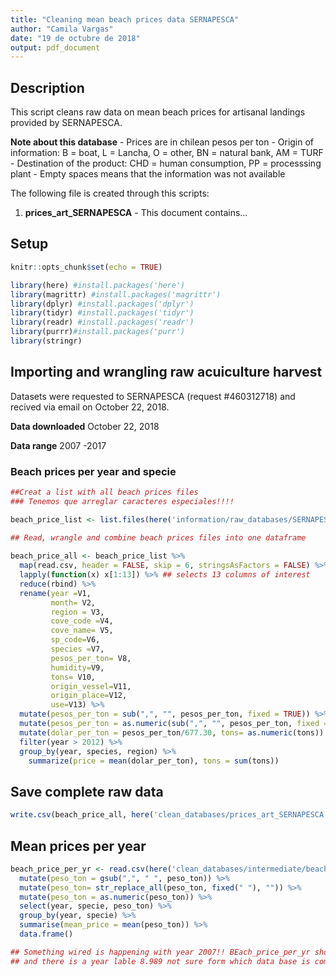 ```yaml
---
title: "Cleaning mean beach prices data SERNAPESCA"
author: "Camila Vargas"
date: "19 de octubre de 2018"
output: pdf_document
---
```



## Description
This script cleans raw data on mean beach prices for artisanal landings provided by SERNAPESCA. 

**Note about this database**
- Prices are in chilean pesos per ton
- Origin of information: B = boat, L = Lancha, O = other, BN = natural bank, AM = TURF
- Destination of the product: CHD = human consumption, PP = processsing plant
- Empty spaces means that the information was not available



The following file is created through this scripts:


1) **prices_art_SERNAPESCA** - This document contains...


## Setup

```r
knitr::opts_chunk$set(echo = TRUE)

library(here) #install.packages('here')
library(magrittr) #install.packages('magrittr')
library(dplyr) #install.packages('dplyr')
library(tidyr) #install.packages('tidyr')
library(readr) #install.packages('readr')
library(purrr)#install.packages('purr')
library(stringr)

```


## Importing and wrangling raw acuiculture harvest

Datasets were requested to SERNAPESCA (request #460312718) and recived via email on October 22, 2018.

**Data downloaded** October 22, 2018

**Data range** 2007 -2017 


### Beach prices per year and specie

```r

##Creat a list with all beach prices files
### Tenemos que arreglar caracteres especiales!!!!

beach_price_list <- list.files(here('information/raw_databases/SERNAPESCA/prices'), pattern= 'beach_price_art_.*.csv', full.names = TRUE)
  
## Read, wrangle and combine beach prices files into one dataframe

beach_price_all <- beach_price_list %>%
  map(read.csv, header = FALSE, skip = 6, stringsAsFactors = FALSE) %>%
  lapply(function(x) x[1:13]) %>% ## selects 13 columns of interest
  reduce(rbind) %>%
  rename(year =V1,
         month= V2,
         region = V3,
         cove_code =V4,
         cove_name= V5,
         sp_code=V6,
         species =V7,
         pesos_per_ton= V8,
         humidity=V9,
         tons= V10,
         origin_vessel=V11,
         origin_place=V12,
         use=V13) %>% 
  mutate(pesos_per_ton = sub(",", "", pesos_per_ton, fixed = TRUE)) %>% 
  mutate(pesos_per_ton = as.numeric(sub(",", "", pesos_per_ton, fixed = TRUE))) %>% 
  mutate(dolar_per_ton = pesos_per_ton/677.30, tons= as.numeric(tons)) %>% ## Conversion dolar Nov, 2018
  filter(year > 2012) %>% 
  group_by(year, species, region) %>% 
    summarize(price = mean(dolar_per_ton), tons = sum(tons))

``` 
  

## Save complete raw data

```r

write.csv(beach_price_all, here('clean_databases/prices_art_SERNAPESCA.csv'), row.names = F)

```

  
## Mean prices per year

```r
beach_price_per_yr <- read.csv(here('clean_databases/intermediate/beach_price_art_comlete_SERNAPESCA.csv'), stringsAsFactors = FALSE) %>%
  mutate(peso_ton = gsub(",", " ", peso_ton)) %>% 
  mutate(peso_ton= str_replace_all(peso_ton, fixed(" "), "")) %>% 
  mutate(peso_ton = as.numeric(peso_ton)) %>% 
  select(year, specie, peso_ton) %>% 
  group_by(year, specie) %>% 
  summarise(mean_price = mean(peso_ton)) %>% 
  data.frame()

## Something wired is happening with year 2007!! BEach_price_per_yr shows 2007.0000 in some cases.
## and there is a year lable 8.989 not sure form which data base is comming. 


```



